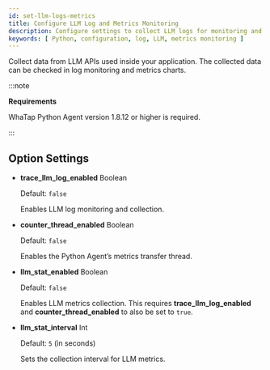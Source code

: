 ```yaml
---
id: set-llm-logs-metrics
title: Configure LLM Log and Metrics Monitoring
description: Configure settings to collect LLM logs for monitoring and viewing them in metrics charts.
keywords: [ Python, configuration, log, LLM, metrics monitoring ]
---
```


Collect data from LLM APIs used inside your application. The collected data can be checked in log monitoring and metrics charts. 

:::note

**Requirements**

WhaTap Python Agent version 1.8.12 or higher is required.

:::

## Option Settings

- **trace_llm_log_enabled** <span class='type'>Boolean</span>  

    Default: `false`  

    Enables LLM log monitoring and collection.

- **counter_thread_enabled** <span class='type'>Boolean</span>  

    Default: `false`  

    Enables the Python Agent’s metrics transfer thread.

- **llm_stat_enabled** <span class='type'>Boolean</span>  

    Default: `false`  

    Enables LLM metrics collection. This requires **trace_llm_log_enabled** and **counter_thread_enabled** to also be set to `true`.

- **llm_stat_interval** <span class='type'>Int</span>  

    Default: `5` (in seconds)  

    Sets the collection interval for LLM metrics.